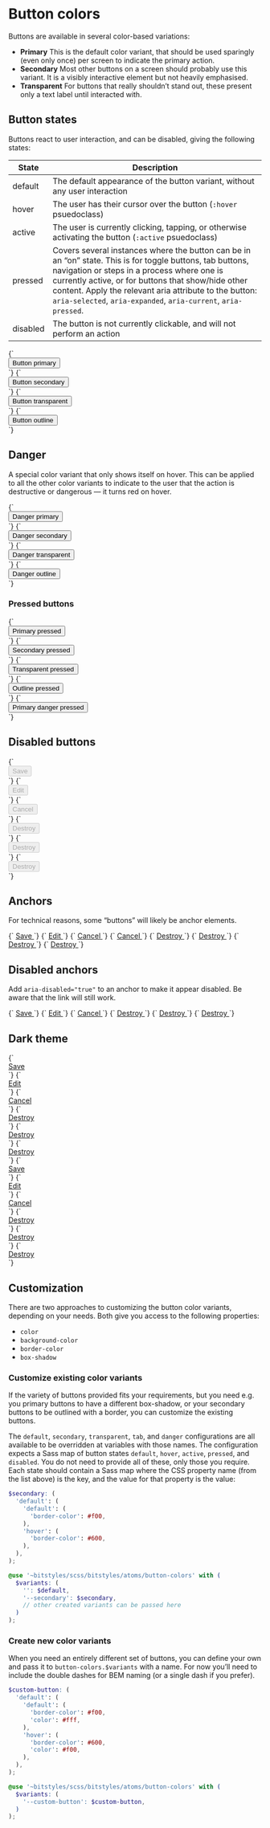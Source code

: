 
<Meta title="Atoms/Button/Colors" />

# Button colors

Buttons are available in several color-based variations:

- **Primary** This is the default color variant, that should be used sparingly (even only once) per screen to indicate the primary action.
- **Secondary** Most other buttons on a screen should probably use this variant. It is a visibly interactive element but not heavily emphasised.
- **Transparent** For buttons that really shouldn’t stand out, these present only a text label until interacted with.

## Button states

Buttons react to user interaction, and can be disabled, giving the following states:

| State    | Description                                                                                                                                                                                                                                                                                                                                 |
| -------- | ------------------------------------------------------------------------------------------------------------------------------------------------------------------------------------------------------------------------------------------------------------------------------------------------------------------------------------------- |
| default  | The default appearance of the button variant, without any user interaction                                                                                                                                                                                                                                                                  |
| hover    | The user has their cursor over the button (`:hover` psuedoclass)                                                                                                                                                                                                                                                                            |
| active   | The user is currently clicking, tapping, or otherwise activating the button (`:active` psuedoclass)                                                                                                                                                                                                                                         |
| pressed  | Covers several instances where the button can be in an “on” state. This is for toggle buttons, tab buttons, navigation or steps in a process where one is currently active, or for buttons that show/hide other content. Apply the relevant aria attribute to the button: `aria-selected`, `aria-expanded`, `aria-current`, `aria-pressed`. |
| disabled | The button is not currently clickable, and will not perform an action                                                                                                                                                                                                                                                                       |


<Canvas>
  <Story
    name="primary"
    parameters={{ 
      zeplinLink: [
        {
          name: "base",
          link: "https://app.zeplin.io/styleguide/63079b90d0bf4a646c46c227/components?coid=6363da7dc51a6528e9b45875"
        },
        {
          name: "hover",
          link: "https://app.zeplin.io/styleguide/63079b90d0bf4a646c46c227/components?coid=6363da7e29f7bb28f410993f"
        },
        {
          name: "active",
          link: "https://app.zeplin.io/styleguide/63079b90d0bf4a646c46c227/components?coid=6363da791e853730fcd23c66"
        },
      ]
    }}
  >
    {`
      <div class="u-padding-m" data-theme="default">
        <button class="a-button">
          Button primary
        </button>
      </div>
    `}
  </Story>
  <Story
    name="secondary"
    parameters={{ 
      zeplinLink: [
        {
          name: "base",
          link: "https://app.zeplin.io/styleguide/63079b90d0bf4a646c46c227/components?coid=6363dd85f80b612af4a6d69f"
        },
        {
          name: "hover",
          link: "https://app.zeplin.io/styleguide/63079b90d0bf4a646c46c227/components?coid=6363dd8599875831768d531a"
        },
        {
          name: "active",
          link: "https://app.zeplin.io/styleguide/63079b90d0bf4a646c46c227/components?coid=6363dd83d271fe6b0009331c"
        },
      ]
    }}
  >
    {`
      <div class="u-padding-m" data-theme="default">
        <button class="a-button a-button--secondary">
          Button secondary
        </button>
      </div>
    `}
  </Story>
  <Story
    name="transparent"
    parameters={{ 
      zeplinLink: [
        {
          name: "base",
          link: "https://app.zeplin.io/styleguide/63079b90d0bf4a646c46c227/components?coid=6363dd2e5fb0c62ff0eae3c7"
        },
        {
          name: "hover",
          link: "https://app.zeplin.io/styleguide/63079b90d0bf4a646c46c227/components?coid=6363dd3ae8e699685b5fb439"
        },
        {
          name: "active",
          link: "https://app.zeplin.io/styleguide/63079b90d0bf4a646c46c227/components?coid=6363dd3125f5f931e3883be6"
        },
      ]
    }}
  >
    {`
      <div class="u-padding-m" data-theme="default">
        <button class="a-button a-button--transparent">
          Button transparent
        </button>
      </div>
    `}
  </Story>
  <Story
    name="outline"
    parameters={{ 
      zeplinLink: [
        {
          name: "base",
          link: "https://app.zeplin.io/styleguide/63079b90d0bf4a646c46c227/components?coid=6363dcedf088f629b4177135"
        },
        {
          name: "hover",
          link: "https://app.zeplin.io/styleguide/63079b90d0bf4a646c46c227/components?coid=6363dcefbb6bd26c10aa702c"
        },
        {
          name: "active",
          link: "https://app.zeplin.io/styleguide/63079b90d0bf4a646c46c227/components?coid=6363dcf0cb7dbd2fca515b70"
        },
      ]
    }}
  >
    {`
      <div class="u-padding-m" data-theme="default">
        <button class="a-button a-button--outline">
          Button outline
        </button>
      </div>
    `}
  </Story>
</Canvas>

## Danger

A special color variant that only shows itself on hover. This can be applied to all the other color variants to indicate to the user that the action is destructive or dangerous — it turns red on hover.

<Canvas>
  <Story
    name="Danger/primary"
    parameters={{ 
      zeplinLink: [
        {
          name: "base",
          link: "https://app.zeplin.io/styleguide/63079b90d0bf4a646c46c227/components?coid=6363da7dc51a6528e9b45875"
        },
        {
          name: "hover",
          link: "https://app.zeplin.io/styleguide/63079b90d0bf4a646c46c227/components?coid=6363dbaea3b9df29ce0e7efe"
        },
        {
          name: "active",
          link: "https://app.zeplin.io/styleguide/63079b90d0bf4a646c46c227/components?coid=6363dbab80f8f22f39fd418d"
        },
      ]
    }}
  >
    {`
      <div class="u-padding-m" data-theme="default">
        <button class="a-button a-button--danger">
          Danger primary
        </button>
      </div>
    `}
  </Story>
  <Story
    name="Danger/secondary"
    parameters={{ 
      zeplinLink: [
        {
          name: "base",
          link: "https://app.zeplin.io/styleguide/63079b90d0bf4a646c46c227/components?coid=6363dd85f80b612af4a6d69f"
        },
        {
          name: "hover",
          link: "https://app.zeplin.io/styleguide/63079b90d0bf4a646c46c227/components?coid=6363dbaea3b9df29ce0e7efe"
        },
        {
          name: "active",
          link: "https://app.zeplin.io/styleguide/63079b90d0bf4a646c46c227/components?coid=6363dbab80f8f22f39fd418d"
        },
      ]
    }}
  >
    {`
      <div class="u-padding-m" data-theme="default">
        <button class="a-button a-button--secondary a-button--danger">
          Danger secondary
        </button>
      </div>
    `}
  </Story>
  <Story
    name="Danger/transparent"
    parameters={{ 
      zeplinLink: [
        {
          name: "base",
          link: "https://app.zeplin.io/styleguide/63079b90d0bf4a646c46c227/components?coid=6363dd2e5fb0c62ff0eae3c7"
        },
        {
          name: "hover",
          link: "https://app.zeplin.io/styleguide/63079b90d0bf4a646c46c227/components?coid=6363dbaea3b9df29ce0e7efe"
        },
        {
          name: "active",
          link: "https://app.zeplin.io/styleguide/63079b90d0bf4a646c46c227/components?coid=6363dbab80f8f22f39fd418d"
        },
      ]
    }}
  >
    {`
      <div class="u-padding-m" data-theme="default">
        <button class="a-button a-button--transparent a-button--danger">
          Danger transparent
        </button>
      </div>
    `}
  </Story>
  <Story
    name="Danger/outline"
    parameters={{ 
      zeplinLink: [
        {
          name: "base",
          link: "https://app.zeplin.io/styleguide/63079b90d0bf4a646c46c227/components?coid=6363dcedf088f629b4177135"
        },
        {
          name: "hover",
          link: "https://app.zeplin.io/styleguide/63079b90d0bf4a646c46c227/components?coid=6363dbaea3b9df29ce0e7efe"
        },
        {
          name: "active",
          link: "https://app.zeplin.io/styleguide/63079b90d0bf4a646c46c227/components?coid=6363dbab80f8f22f39fd418d"
        },
      ]
    }}
  >
    {`
      <div class="u-padding-m" data-theme="default">
        <button class="a-button a-button--outline a-button--danger">
          Danger outline
        </button>
      </div>
    `}
  </Story>
</Canvas>

### Pressed buttons

<Canvas>
  <Story name="primary pressed" parameters={{ zeplinLink: "https://app.zeplin.io/styleguide/63079b90d0bf4a646c46c227/components?coid=6363da7b401b672c2a7cb08d" }}>
    {`
      <div class="u-padding-m" data-theme="default">
        <button class="a-button" aria-pressed="true">
          Primary pressed
        </button>
      </div>
    `}
  </Story>
  <Story name="secondary pressed" parameters={{ zeplinLink: "https://app.zeplin.io/styleguide/63079b90d0bf4a646c46c227/components?coid=6363dd8115d8bf68ad26d9e1" }}>
    {`
      <div class="u-padding-m" data-theme="default">
        <button class="a-button a-button--secondary" aria-pressed="true">
          Secondary pressed
        </button>
      </div>
    `}
  </Story>
  <Story name="transparent pressed" parameters={{ zeplinLink: "https://app.zeplin.io/styleguide/63079b90d0bf4a646c46c227/components?coid=6363dd2e865da36902f4226d" }}>
    {`
      <div class="u-padding-m" data-theme="default">
        <button class="a-button a-button--transparent" aria-pressed="true">
          Transparent pressed
        </button>
      </div>
    `}
  </Story>
  <Story name="outline pressed" parameters={{ zeplinLink: "https://app.zeplin.io/styleguide/63079b90d0bf4a646c46c227/components?coid=6363dced0256a5332e8267bb" }}>
    {`
      <div class="u-padding-m" data-theme="default">
        <button class="a-button a-button--outline" aria-pressed="true">
          Outline pressed
        </button>
      </div>
    `}
  </Story>
  <Story name="danger pressed" parameters={{ zeplinLink: "https://app.zeplin.io/styleguide/63079b90d0bf4a646c46c227/components?coid=6363dba67305863282523fe5" }}>
    {`
      <div class="u-padding-m" data-theme="default">
        <button class="a-button a-button--danger" aria-pressed="true">
          Primary danger pressed
        </button>
      </div>
    `}
  </Story>
</Canvas>

## Disabled buttons

<Canvas>
  <Story name="Primary (disabled)" parameters={{ zeplinLink: "https://app.zeplin.io/styleguide/63079b90d0bf4a646c46c227/components?coid=6363da6e0256a5332e825860" }}>
    {`
      <div class="u-padding-m" data-theme="default">
        <button class="a-button" disabled>
          Save
        </button>
      </div>
    `}
  </Story>
  <Story name="Secondary (disabled)" parameters={{ zeplinLink: "https://app.zeplin.io/styleguide/63079b90d0bf4a646c46c227/components?coid=6363dd80e878552bb9626bbd" }}>
    {`
      <div class="u-padding-m" data-theme="default">
        <button class="a-button a-button--secondary" disabled>
          Edit
        </button>
      </div>
    `}
  </Story>
  <Story name="Transparent (disabled)" parameters={{ zeplinLink: "https://app.zeplin.io/styleguide/63079b90d0bf4a646c46c227/components?coid=6363dd3b0c9d21330ce88c79" }}>
    {`
      <div class="u-padding-m" data-theme="default">
        <button class="a-button a-button--transparent" disabled>
          Cancel
        </button>
      </div>
    `}
  </Story>
  <Story name="Danger/primary (disabled)" parameters={{ zeplinLink: "https://app.zeplin.io/styleguide/63079b90d0bf4a646c46c227/components?coid=6363dba53abcdd2942217d94" }}>
    {`
      <div class="u-padding-m" data-theme="default">
        <button class="a-button a-button--danger" disabled>
          Destroy
        </button>
      </div>
    `}
  </Story>
  <Story name="Danger/secondary (disabled)" parameters={{ zeplinLink: "https://app.zeplin.io/styleguide/63079b90d0bf4a646c46c227/components?coid=6363dba53abcdd2942217d94" }}>
    {`
      <div class="u-padding-m" data-theme="default">
        <button class="a-button a-button--secondary a-button--danger" disabled>
          Destroy
        </button>
      </div>
    `}
  </Story>
  <Story name="Danger/transparent (disabled)" parameters={{ zeplinLink: "https://app.zeplin.io/styleguide/63079b90d0bf4a646c46c227/components?coid=6363dba53abcdd2942217d94" }}>
    {`
      <div class="u-padding-m" data-theme="default">
        <button class="a-button a-button--transparent a-button--danger" disabled>
          Destroy
        </button>
      </div>
    `}
  </Story>
</Canvas>

## Anchors

For technical reasons, some “buttons” will likely be anchor elements.

<Canvas>
  <Story
    name="Primary anchor"
    parameters={{ 
      zeplinLink: [
        {
          name: "base",
          link: "https://app.zeplin.io/styleguide/63079b90d0bf4a646c46c227/components?coid=6363da7dc51a6528e9b45875"
        },
        {
          name: "hover",
          link: "https://app.zeplin.io/styleguide/63079b90d0bf4a646c46c227/components?coid=6363da7e29f7bb28f410993f"
        },
        {
          name: "active",
          link: "https://app.zeplin.io/styleguide/63079b90d0bf4a646c46c227/components?coid=6363da791e853730fcd23c66"
        },
      ]
    }}
  >
    {`
      <a href="/" class="a-button">
        Save
      </a>
    `}
  </Story>
  <Story
    name="Secondary anchor"
    parameters={{ 
      zeplinLink: [
        {
          name: "base",
          link: "https://app.zeplin.io/styleguide/63079b90d0bf4a646c46c227/components?coid=6363dd85f80b612af4a6d69f"
        },
        {
          name: "hover",
          link: "https://app.zeplin.io/styleguide/63079b90d0bf4a646c46c227/components?coid=6363dd8599875831768d531a"
        },
        {
          name: "active",
          link: "https://app.zeplin.io/styleguide/63079b90d0bf4a646c46c227/components?coid=6363dd83d271fe6b0009331c"
        },
      ]
    }}
  >
    {`
      <a href="/" class="a-button a-button--secondary">
        Edit
      </a>
    `}
  </Story>
  <Story
    name="Transparent anchor"
    parameters={{ 
      zeplinLink: [
        {
          name: "base",
          link: "https://app.zeplin.io/styleguide/63079b90d0bf4a646c46c227/components?coid=6363dd2e5fb0c62ff0eae3c7"
        },
        {
          name: "hover",
          link: "https://app.zeplin.io/styleguide/63079b90d0bf4a646c46c227/components?coid=6363dd3ae8e699685b5fb439"
        },
        {
          name: "active",
          link: "https://app.zeplin.io/styleguide/63079b90d0bf4a646c46c227/components?coid=6363dd3125f5f931e3883be6"
        },
      ]
    }}
  >
    {`
      <a href="/" class="a-button a-button--transparent">
        Cancel
      </a>
    `}
  </Story>
  <Story
    name="Outline anchor"
    parameters={{ 
      zeplinLink: [
        {
          name: "base",
          link: "https://app.zeplin.io/styleguide/63079b90d0bf4a646c46c227/components?coid=6363dcedf088f629b4177135"
        },
        {
          name: "hover",
          link: "https://app.zeplin.io/styleguide/63079b90d0bf4a646c46c227/components?coid=6363dcefbb6bd26c10aa702c"
        },
        {
          name: "active",
          link: "https://app.zeplin.io/styleguide/63079b90d0bf4a646c46c227/components?coid=6363dcf0cb7dbd2fca515b70"
        },
      ]
    }}
  >
    {`
      <a href="/" class="a-button a-button--outline">
        Cancel
      </a>
    `}
  </Story>
  <Story
    name="Danger/primary anchor"
    parameters={{ 
      zeplinLink: [
        {
          name: "base",
          link: "https://app.zeplin.io/styleguide/63079b90d0bf4a646c46c227/components?coid=6363da7dc51a6528e9b45875"
        },
        {
          name: "hover",
          link: "https://app.zeplin.io/styleguide/63079b90d0bf4a646c46c227/components?coid=6363dbaea3b9df29ce0e7efe"
        },
        {
          name: "active",
          link: "https://app.zeplin.io/styleguide/63079b90d0bf4a646c46c227/components?coid=6363dbab80f8f22f39fd418d"
        },
      ]
    }}
  >
    {`
      <a href="/" class="a-button a-button--danger">
        Destroy
      </a>
    `}
  </Story>
  <Story
    name="Danger/secondary anchor"
    parameters={{ 
      zeplinLink: [
        {
          name: "base",
          link: "https://app.zeplin.io/styleguide/63079b90d0bf4a646c46c227/components?coid=6363dd85f80b612af4a6d69f"
        },
        {
          name: "hover",
          link: "https://app.zeplin.io/styleguide/63079b90d0bf4a646c46c227/components?coid=6363dbaea3b9df29ce0e7efe"
        },
        {
          name: "active",
          link: "https://app.zeplin.io/styleguide/63079b90d0bf4a646c46c227/components?coid=6363dbab80f8f22f39fd418d"
        },
      ]
    }}
  >
    {`
      <a href="/" class="a-button a-button--secondary a-button--danger">
        Destroy
      </a>
    `}
  </Story>
  <Story
    name="Danger/transparent anchor"
    parameters={{ 
      zeplinLink: [
        {
          name: "base",
          link: "https://app.zeplin.io/styleguide/63079b90d0bf4a646c46c227/components?coid=6363dd2e5fb0c62ff0eae3c7"
        },
        {
          name: "hover",
          link: "https://app.zeplin.io/styleguide/63079b90d0bf4a646c46c227/components?coid=6363dbaea3b9df29ce0e7efe"
        },
        {
          name: "active",
          link: "https://app.zeplin.io/styleguide/63079b90d0bf4a646c46c227/components?coid=6363dbab80f8f22f39fd418d"
        },
      ]
    }}
  >
    {`
      <a href="/" class="a-button a-button--transparent a-button--danger">
        Destroy
      </a>
    `}
  </Story>
  <Story
    name="Danger/outline anchor"
    parameters={{ 
      zeplinLink: [
        {
          name: "base",
          link: "https://app.zeplin.io/styleguide/63079b90d0bf4a646c46c227/components?coid=6363dcedf088f629b4177135"
        },
        {
          name: "hover",
          link: "https://app.zeplin.io/styleguide/63079b90d0bf4a646c46c227/components?coid=6363dbaea3b9df29ce0e7efe"
        },
        {
          name: "active",
          link: "https://app.zeplin.io/styleguide/63079b90d0bf4a646c46c227/components?coid=6363dbab80f8f22f39fd418d"
        },
      ]
    }}
  >
    {`
      <a href="/" class="a-button a-button--outline a-button--danger">
        Destroy
      </a>
    `}
  </Story>
</Canvas>

## Disabled anchors

Add `aria-disabled="true"` to an anchor to make it appear disabled. Be aware that the link will still work.

<Canvas>
  <Story name="Primary anchor (disabled)" parameters={{ zeplinLink: "https://app.zeplin.io/styleguide/63079b90d0bf4a646c46c227/components?coid=6363da6e0256a5332e825860" }}>
    {`
      <a href="/" class="a-button" aria-disabled="true">
        Save
      </a>
    `}
  </Story>
  <Story name="Secondary anchor (disabled)" parameters={{ zeplinLink: "https://app.zeplin.io/styleguide/63079b90d0bf4a646c46c227/components?coid=6363dd80e878552bb9626bbd" }}>
    {`
      <a href="/" class="a-button a-button--secondary" aria-disabled="true">
        Edit
      </a>
    `}
  </Story>
  <Story name="Transparent anchor (disabled)" parameters={{ zeplinLink: "https://app.zeplin.io/styleguide/63079b90d0bf4a646c46c227/components?coid=6363dd3b0c9d21330ce88c79" }}>
    {`
      <a href="/" class="a-button a-button--transparent" aria-disabled="true">
        Cancel
      </a>
    `}
  </Story>
  <Story name="Danger/primary anchor (disabled)" parameters={{ zeplinLink: "https://app.zeplin.io/styleguide/63079b90d0bf4a646c46c227/components?coid=6363dba53abcdd2942217d94" }}>
    {`
      <a href="/" class="a-button a-button--danger" aria-disabled="true">
        Destroy
      </a>
    `}
  </Story>
  <Story name="Danger/secondary anchor (disabled)" parameters={{ zeplinLink: "https://app.zeplin.io/styleguide/63079b90d0bf4a646c46c227/components?coid=6363dba53abcdd2942217d94" }}>
    {`
      <a href="/" class="a-button a-button--secondary a-button--danger" aria-disabled="true">
        Destroy
      </a>
    `}
  </Story>
  <Story name="Danger/transparent anchor (disabled)" parameters={{ zeplinLink: "https://app.zeplin.io/styleguide/63079b90d0bf4a646c46c227/components?coid=6363dba53abcdd2942217d94" }}>
    {`
      <a href="/" class="a-button a-button--transparent a-button--danger" aria-disabled="true">
        Destroy
      </a>
    `}
  </Story>
</Canvas>

## Dark theme

<Canvas>
  <Story name="Primary (dark theme)">
    {`
      <div class="u-padding-m" data-theme="dark">
        <a href="/" class="a-button">
          Save
        </a>
      </div>
    `}
  </Story>
  <Story name="Secondary (dark theme)">
    {`
      <div class="u-padding-m" data-theme="dark">
        <a href="/" class="a-button a-button--secondary">
          Edit
        </a>
      </div>
    `}
  </Story>
  <Story name="Transparent (dark theme)">
    {`
      <div class="u-padding-m" data-theme="dark">
        <a href="/" class="a-button a-button--transparent">
          Cancel
        </a>
      </div>
    `}
  </Story>
  <Story name="Danger/primary (dark theme)">
    {`
      <div class="u-padding-m" data-theme="dark">
        <a href="/" class="a-button a-button--danger">
          Destroy
        </a>
      </div>
    `}
  </Story>
  <Story name="Danger/secondary (dark theme)">
    {`
      <div class="u-padding-m" data-theme="dark">
        <a href="/" class="a-button a-button--secondary a-button--danger">
          Destroy
        </a>
      </div>
    `}
  </Story>
  <Story name="Danger/transparent (dark theme)">
    {`
      <div class="u-padding-m" data-theme="dark">
        <a href="/" class="a-button a-button--transparent a-button--danger">
          Destroy
        </a>
      </div>
    `}
  </Story>
</Canvas>

<Canvas>
  <Story name="Primary (disabled, dark theme)">
    {`
      <div class="u-padding-m" data-theme="dark">
        <a href="/" class="a-button" aria-disabled="true">
          Save
        </a>
      </div>
    `}
  </Story>
  <Story name="Secondary (disabled, dark theme)">
    {`
      <div class="u-padding-m" data-theme="dark">
        <a href="/" class="a-button a-button--secondary" aria-disabled="true">
          Edit
        </a>
      </div>
    `}
  </Story>
  <Story name="Transparent (disabled, dark theme)">
    {`
      <div class="u-padding-m" data-theme="dark">
        <a href="/" class="a-button a-button--transparent" aria-disabled="true">
          Cancel
        </a>
      </div>
    `}
  </Story>
  <Story name="Danger/primary (disabled, dark theme)">
    {`
      <div class="u-padding-m" data-theme="dark">
        <a href="/" class="a-button a-button--danger" aria-disabled="true">
          Destroy
        </a>
      </div>
    `}
  </Story>
  <Story name="Danger/secondary (disabled, dark theme)">
    {`
      <div class="u-padding-m" data-theme="dark">
        <a href="/" class="a-button a-button--secondary a-button--danger" aria-disabled="true">
          Destroy
        </a>
      </div>
    `}
  </Story>
  <Story name="Danger/transparent (disabled, dark theme)">
    {`
      <div class="u-padding-m" data-theme="dark">
        <a href="/" class="a-button a-button--transparent a-button--danger" aria-disabled="true">
          Destroy
        </a>
      </div>
    `}
  </Story>
</Canvas>

## Customization

There are two approaches to customizing the button color variants, depending on your needs. Both give you access to the following properties:

- `color`
- `background-color`
- `border-color`
- `box-shadow`

### Customize existing color variants

If the variety of buttons provided fits your requirements, but you need e.g. you primary buttons to have a different box-shadow, or your secondary buttons to be outlined with a border, you can customize the existing buttons.

The `default`, `secondary`, `transparent`, `tab`, and `danger` configurations are all available to be overridden at variables with those names. The configuration expects a Sass map of button states `default`, `hover`, `active`, `pressed`, and `disabled`. You do not need to provide all of these, only those you require. Each state should contain a Sass map where the CSS property name (from the list above) is the key, and the value for that property is the value:

```scss
$secondary: (
  'default': (
    'default': (
      'border-color': #f00,
    ),
    'hover': (
      'border-color': #600,
    ),
  ),
);

@use '~bitstyles/scss/bitstyles/atoms/button-colors' with (
  $variants: (
    '': $default,
    '--secondary': $secondary,
    // other created variants can be passed here
  )
);
```

### Create new color variants

When you need an entirely different set of buttons, you can define your own and pass it to `button-colors.$variants` with a name. For now you’ll need to include the double dashes for BEM naming (or a single dash if you prefer).

```scss
$custom-button: (
  'default': (
    'default': (
      'border-color': #f00,
      'color': #fff,
    ),
    'hover': (
      'border-color': #600,
      'color': #f00,
    ),
  ),
);

@use '~bitstyles/scss/bitstyles/atoms/button-colors' with (
  $variants: (
    '--custom-button': $custom-button,
  )
);
```
